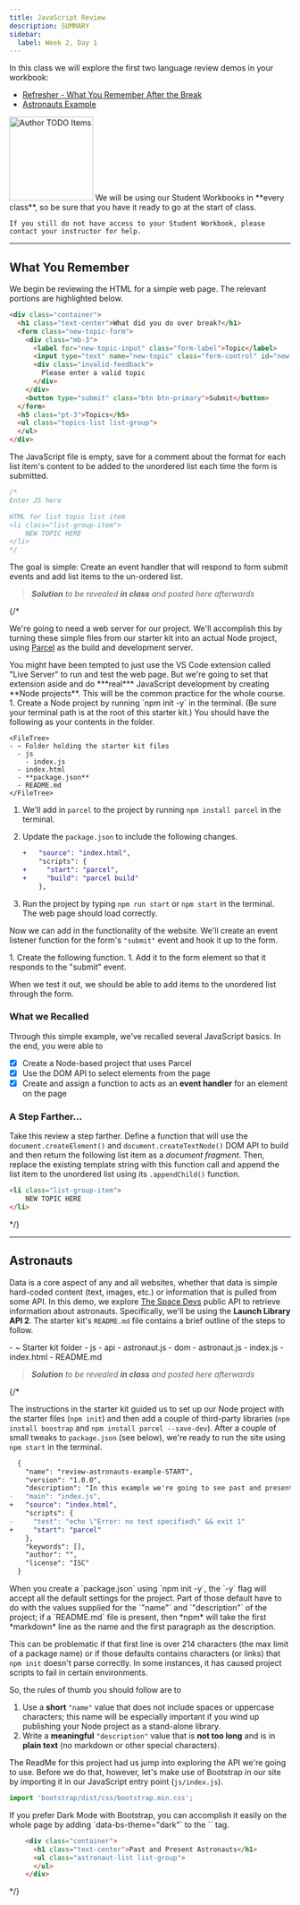 ```yaml
---
title: JavaScript Review
description: SUMMARY
sidebar:
  label: Week 2, Day 1
---
```



In this class we will explore the first two language review demos in your workbook:

- [Refresher - What You Remember After the Break](#what-you-remember)
- [Astronauts Example](#astronauts)

<Aside title="Student Workbook Issues?" type="danger">
    <Image src={cal} alt="Author TODO Items" class="float-end ml-3" width="150" />
    We will be using our Student Workbooks in **every class**, so be sure that you have it ready to go at the start of class.

    If you still do not have access to your Student Workbook, please contact your instructor for help.
</Aside>

----

## What You Remember

We begin be reviewing the HTML for a simple web page. The relevant portions are highlighted below.

```html title="index.html"
<div class="container">
  <h1 class="text-center">What did you do over break?</h1>
  <form class="new-topic-form">
    <div class="mb-3">
      <label for="new-topic-input" class="form-label">Topic</label>
      <input type="text" name="new-topic" class="form-control" id="new-topic-input">
      <div class="invalid-feedback">
        Please enter a valid topic
      </div>
    </div>
    <button type="submit" class="btn btn-primary">Submit</button>
  </form>
  <h5 class="pt-3">Topics</h5>
  <ul class="topics-list list-group">
  </ul>
</div>    
```

The JavaScript file is empty, save for a comment about the format for each list item's content to be added to the unordered list each time the form is submitted.

```js title="js/index.js" {5-7}
/*
Enter JS here

HTML for list topic list item
<li class="list-group-item">
    NEW TOPIC HERE
</li>
*/
```

The goal is simple: Create an event handler that will respond to form submit events and add list items to the un-ordered list.

> ***Solution** to be revealed **in class** and posted here afterwards*

{/* 

We're going to need a web server for our project. We'll accomplish this by turning these simple files from our starter kit into an actual Node project, using <a href="https://parceljs.org/" target="_blank">Parcel</a> as the build and development server.

<Aside type="note" title="Avoid Live Server">
  You might have been tempted to just use the VS Code extension called "Live Server" to run and test the web page. But we're going to set that extension aside and do ***real*** JavaScript development by creating **Node projects**. This will be the common practice for the whole course.
</Aside>

<Steps>
1. Create a Node project by running `npm init -y` in the terminal. (Be sure your terminal path is at the root of this starter kit.) You should have the following as your contents in the folder.

    <FileTree>
    - ~ Folder holding the starter kit files
      - js
        - index.js
      - index.html
      - **package.json**
      - README.md
    </FileTree>

1. We'll add in `parcel` to the project by running `npm install parcel` in the terminal.
1. Update the `package.json` to include the following changes.

    ```diff lang="json" title="package.json"
    +   "source": "index.html",
        "scripts": {
    +     "start": "parcel",
    +     "build": "parcel build"
        },
    ```

1. Run the project by typing `npm run start` or `npm start` in the terminal. The web page should load correctly.
</Steps>

Now we can add in the functionality of the website. We'll create an event listener function for the form's `"submit"` event and hook it up to the form.

<Steps>
1. Create the following function.
1. Add it to the form element so that it responds to the "submit" event.
</Steps>

When we test it out, we should be able to add items to the unordered list through the form.

### What we Recalled

Through this simple example, we've recalled several JavaScript basics. In the end, you were able to

- [x] Create a Node-based project that uses Parcel
- [x] Use the DOM API to select elements from the page
- [x] Create and assign a function to acts as an **event handler** for an element on the page

### A Step Farther...

Take this review a step farther. Define a function that will use the `document.createElement()` and `document.createTextNode()` DOM API to build and then return the following list item as a *document fragment*. Then, replace the existing template string with this function call and append the list item to the unordered list using its `.appendChild()` function.

```html
<li class="list-group-item">
    NEW TOPIC HERE
</li>
```

*/}


----

## Astronauts

Data is a core aspect of any and all websites, whether that data is simple hard-coded content (text, images, etc.) or information that is pulled from some API. In this demo, we explore <a href="" target="_blank">The Space Devs</a> public API to retrieve information about astronauts. Specifically, we'll be using the **Launch Library API 2**. The starter kit's `README.md` file contains a brief outline of the steps to follow.

<FileTree>
- ~ Starter kit folder
  - js
    - api
      - astronaut.js
    - dom
      - astronaut.js
    - index.js
  - index.html
  - README.md
</FileTree>

> ***Solution** to be revealed **in class** and posted here afterwards*

{/* 

The instructions in the starter kit guided us to set up our Node project with the starter files (`npm init`) and then add a couple of third-party libraries (`npm install boostrap` and `npm install parcel --save-dev`). After a couple of small tweaks to `package.json` (see below), we're ready to run the site using `npm start` in the terminal.

```diff lang="json" title="package.json"
  {
    "name": "review-astronauts-example-START",
    "version": "1.0.0",
    "description": "In this example we're going to see past and present astronauts.",
-   "main": "index.js",
+   "source": "index.html",
    "scripts": {
-     "test": "echo \"Error: no test specified\" && exit 1"
+     "start": "parcel"
    },
    "keywords": [],
    "author": "",
    "license": "ISC"
  }
```

<Aside type="Caution" title="Project Name and Description">
  When you create a `package.json` using `npm init -y`, the `-y` flag will accept all the default settings for the project. Part of those default have to do with the values supplied for the `"name"` and `"description"` of the project; if a `README.md` file is present, then *npm* will take the first *markdown* line as the name and the first paragraph as the description.

  This can be problematic if that first line is over 214 characters (the max limit of a package name) or if those defaults contains characters (or links) that `npm init` doesn't parse correctly. In some instances, it has caused project scripts to fail in certain environments.
  
  So, the rules of thumb you should follow are to
  
  1. Use a **short** `"name"` value that does not include spaces or uppercase characters; this name will be especially important if you wind up publishing your Node project as a stand-alone library.
  1. Write a **meaningful** `"description"` value that is **not too long** and is in **plain text** (no markdown or other special characters). 
</Aside>

<CardGrid>
  <LinkCard
    title="Docs on package.json"
    href="https://docs.npmjs.com/cli/v11/configuring-npm/package-json" 
    target="_blank"
    description="Official documentation on the `package.json` file."
  />
  <LinkCard
    title="Key Node files"
    href="https://dev.to/fazal_mansuri_/the-ultimate-guide-to-packagejson-package-lockjson-yarnrc-babelconfig-tsconfigjson-more-2gn5" 
    target="_blank"
    description="The Ultimate Guide to package.json, package-lock.json, .yarnrc, babel.config, tsconfig.json & More."
  />
</CardGrid>

The ReadMe for this project had us jump into exploring the API we're going to use. Before we do that, however, let's make use of Bootstrap in our site by importing it in our JavaScript entry point (`js/index.js`).

```js title="js/index.js"
import 'bootstrap/dist/css/bootstrap.min.css';
```

<Aside title="Dark Mode, anyone?" type="tip">
If you prefer Dark Mode with Bootstrap, you can accomplish it easily on the whole page by adding `data-bs-theme="dark"` to the `<html>` tag.
</Aside>



```html title="index.html"
    <div class="container">
      <h1 class="text-center">Past and Present Astronauts</h1>
      <ul class="astronaut-list list-group">
      </ul>
    </div>    
```


*/}
